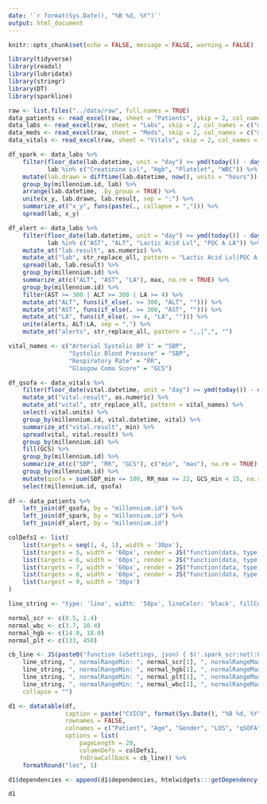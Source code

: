 ```yaml
---
date: '`r format(Sys.Date(), "%B %d, %Y")`'
output: html_document
---
```


```r
knitr::opts_chunk$set(echo = FALSE, message = FALSE, warning = FALSE)
```

```r
library(tidyverse)
library(readxl)
library(lubridate)
library(stringr)
library(DT)
library(sparkline)

raw <- list.files("../data/raw", full.names = TRUE) 
data_patients <- read_excel(raw, sheet = "Patients", skip = 2, col_names = c("millennium.id", "age", "gender", "los")) 
data_labs <- read_excel(raw, sheet = "Labs", skip = 2, col_names = c("millennium.id", "lab.datetime", "lab", "lab.result"))
data_meds <- read_excel(raw, sheet = "Meds", skip = 2, col_names = c("millennium.id", "med.datetime", "med", "dose", "dose.units"))
data_vitals <- read_excel(raw, sheet = "Vitals", skip = 2, col_names = c("millennium.id", "vital.datetime", "vital", "vital.result", "vital.units"))
```

```r
df_spark <- data_labs %>%
    filter(floor_date(lab.datetime, unit = "day") >= ymd(today()) - days(3),
           lab %in% c("Creatinine Lvl", "Hgb", "Platelet", "WBC")) %>%
    mutate(lab.drawn = difftime(lab.datetime, now(), units = "hours")) %>%
    group_by(millennium.id, lab) %>%
    arrange(lab.datetime, .by_group = TRUE) %>%
    unite(x_y, lab.drawn, lab.result, sep = ":") %>%
    summarize_at("x_y", funs(paste(., collapse = ","))) %>%
    spread(lab, x_y) 

df_alert <- data_labs %>%
    filter(floor_date(lab.datetime, unit = "day") >= ymd(today()) - days(2),
           lab %in% c("AST", "ALT", "Lactic Acid Lvl", "POC A LA")) %>%
    mutate_at("lab.result", as.numeric) %>%
    mutate_at("lab", str_replace_all, pattern = "Lactic Acid Lvl|POC A LA", replacement = "LA") %>%
    spread(lab, lab.result) %>%
    group_by(millennium.id) %>%
    summarize_at(c("ALT", "AST", "LA"), max, na.rm = TRUE) %>%
    group_by(millennium.id) %>%
    filter(AST >= 300 | ALT >= 300 | LA >= 4) %>%
    mutate_at("ALT", funs(if_else(. >= 300, "ALT", ""))) %>%
    mutate_at("AST", funs(if_else(. >= 300, "AST", ""))) %>%
    mutate_at("LA", funs(if_else(. >= 4, "LA", ""))) %>%
    unite(alerts, ALT:LA, sep = ",") %>%
    mutate_at("alerts", str_replace_all, pattern = ",,|^,", "")

vital_names <- c("Arterial Systolic BP 1" = "SBP",
                 "Systolic Blood Pressure" = "SBP",
                 "Respiratory Rate" = "RR",
                 "Glasgow Coma Score" = "GCS")

df_qsofa <- data_vitals %>%
    filter(floor_date(vital.datetime, unit = "day") >= ymd(today()) - days(1)) %>%
    mutate_at("vital.result", as.numeric) %>%
    mutate_at("vital", str_replace_all, pattern = vital_names) %>%
    select(-vital.units) %>%
    group_by(millennium.id, vital.datetime, vital) %>%
    summarize_at("vital.result", min) %>%
    spread(vital, vital.result) %>%
    group_by(millennium.id) %>%
    fill(GCS) %>%
    group_by(millennium.id) %>%
    summarize_at(c("SBP", "RR", "GCS"), c("min", "max"), na.rm = TRUE) %>%
    group_by(millennium.id) %>%
    mutate(qsofa = sum(SBP_min <= 100, RR_max >= 22, GCS_min < 15, na.rm = TRUE)) %>%
    select(millennium.id, qsofa)
    
df <- data_patients %>%
    left_join(df_qsofa, by = "millennium.id") %>%
    left_join(df_spark, by = "millennium.id") %>%
    left_join(df_alert, by = "millennium.id")

colDefs1 <- list(
    list(targets = seq(1, 4, 1), width = '30px'),
    list(targets = 5, width = '60px', render = JS("function(data, type, full){ return '<span class=spark_scr>' + data + '</span>' }")),
    list(targets = 6, width = '60px', render = JS("function(data, type, full){ return '<span class=spark_hgb>' + data + '</span>' }")),
    list(targets = 7, width = '60px', render = JS("function(data, type, full){ return '<span class=spark_plt>' + data + '</span>' }")),
    list(targets = 8, width = '60px', render = JS("function(data, type, full){ return '<span class=spark_wbc>' + data + '</span>' }")),
    list(targest = 9, width = '30px')
)

line_string <- "type: 'line', width: '50px', lineColor: 'black', fillColor: false, highlightLineColor: 'orange', highlightSpotColor: 'orange'"

normal_scr <- c(0.5, 1.4)
normal_wbc <- c(3.7, 10.4)
normal_hgb <- c(14.0, 18.0)
normal_plt <- c(133, 450)

cb_line <- JS(paste0("function (oSettings, json) { $('.spark_scr:not(:has(canvas))').sparkline('html', { ", 
    line_string, ", normalRangeMin: ", normal_scr[1], ", normalRangeMax: ", normal_scr[2], " });\n $('.spark_hgb:not(:has(canvas))').sparkline('html', { ", 
    line_string, ", normalRangeMin: ", normal_hgb[1], ", normalRangeMax: ", normal_hgb[2], " });\n $('.spark_plt:not(:has(canvas))').sparkline('html', { ", 
    line_string, ", normalRangeMin: ", normal_plt[1], ", normalRangeMax: ", normal_plt[2], " });\n $('.spark_wbc:not(:has(canvas))').sparkline('html', { ", 
    line_string, ", normalRangeMin: ", normal_wbc[1], ", normalRangeMax: ", normal_wbc[2], " });}"), 
    collapse = "")

d1 <- datatable(df, 
                caption = paste("CVICU", format(Sys.Date(), "%B %d, %Y"), sep = " - "),
                rownames = FALSE, 
                colnames = c("Patient", "Age", "Gender", "LOS", "qSOFA", "SCr", "Hgb", "Plt", "WBC", "Alerts"),
                options = list(
                    pageLength = 20,
                    columnDefs = colDefs1, 
                    fnDrawCallback = cb_line)) %>%
    formatRound("los", 1)

d1$dependencies <- append(d1$dependencies, htmlwidgets:::getDependency("sparkline"))

d1
```

